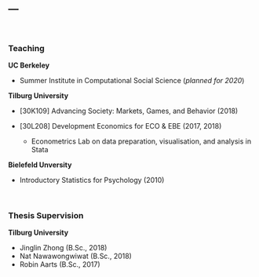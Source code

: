 ---
---

<br>

### Teaching

**UC Berkeley**

* Summer Institute in Computational Social Science (*planned for 2020*)


**Tilburg University**

* [30K109] Advancing Society: Markets, Games, and Behavior (2018)

* [30L208] Development Economics for ECO & EBE (2017, 2018)
  + Econometrics Lab on data preparation, visualisation, and analysis in Stata


**Bielefeld Unversity**              

* Introductory Statistics for Psychology (2010)

<br>


### Thesis Supervision


**Tilburg University**

* Jinglin Zhong (B.Sc., 2018)               
* Nat Nawawongwiwat (B.Sc., 2018)
* Robin Aarts (B.Sc., 2017)